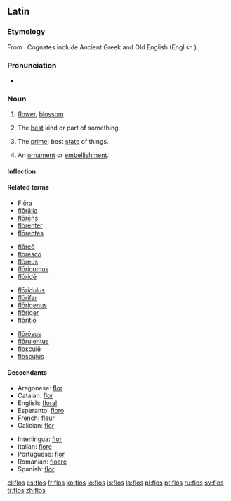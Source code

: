 ==Latin==

===Etymology===
From {{proto|Indo-European|bʰel-|lang=la}}.  Cognates include Ancient Greek {{term|φύλλον|tr=phullon|lang=grc|sc=polytonic}} and Old English {{term|blostm|blōstm|lang=ang}} (English {{term|blossom|lang=en}}).

===Pronunciation===
* {{a|Classical}} {{IPA|/floːs/|lang=la}}

===Noun===
{{la-noun|flōs|floris|flōris|m|third}}

# [[flower]], [[blossom]]
# {{figurative}} The [[best]] kind or part of something.
# {{figurative}} The [[prime]]; best [[state]] of things.
# {{figurative}} An [[ornament]] or [[embellishment]].

====Inflection====
{{la-decl-3rd|flos|flōs|flor|flōr}}

====Related terms====
{{top4}}
* [[Flora#Latin|Flōra]]
* [[floralia|flōrālia]]
* [[florens|flōrēns]]
* [[florenter|flōrenter]]
* [[florentes|flōrentes]]
{{mid4}}
* [[floreo#Latin|flōreō]]
* [[floresco|flōrescō]]
* [[floreus|flōreus]]
* [[floricomus|flōricomus]]
* [[floride#Latin|flōridē]]
{{mid4}}
* [[floridulus|flōridulus]]
* [[florifer|flōrifer]]
* [[florigenus|flōrigenus]]
* [[floriger|flōriger]]
* [[floritio|flōritiō]]
{{mid4}}
* [[florosus|flōrōsus]]
* [[florulentus|flōrulentus]]
* [[floscule|flosculē]]
* [[flosculus]]
{{bottom}}

====Descendants====
{{top2}}
* Aragonese: [[flor#Aragonese|flor]]
* Catalan: [[flor#Catalan|flor]]
* English: [[floral]]
* Esperanto: [[floro]]
* French: [[fleur]]
* Galician: [[flor#Galician|flor]]
{{mid2}}
* Interlingua: [[flor#Interlingua|flor]]
* Italian: [[fiore]]
* Portuguese: [[flor#Portuguese|flor]]
* Romanian: [[floare]]
* Spanish: [[flor#Spanish|flor]]
{{bottom}}

[[Category:la:Flowers| ]]

[[el:flos]]
[[es:flos]]
[[fr:flos]]
[[ko:flos]]
[[io:flos]]
[[is:flos]]
[[la:flos]]
[[pl:flos]]
[[pt:flos]]
[[ru:flos]]
[[sv:flos]]
[[tr:flos]]
[[zh:flos]]